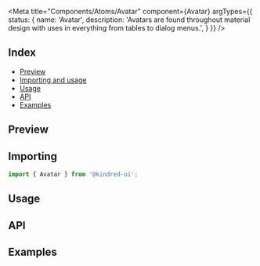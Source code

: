 

<Meta 
  title="Components/Atoms/Avatar" 
  component={Avatar} 
  argTypes={{
    status: {
      name: 'Avatar',
      description: 'Avatars are found throughout material design with uses in everything from tables to dialog menus.',
      }
  }}
/>

## Index

- [Preview](#Preview)
- [Importing and usage](#importing)
- [Usage](#usage)
- [API](#API)
- [Examples](#examples)

## <a id="Preview"></a>Preview

<Canvas withSource="open" withToolbar>
  <Story story={_template.Default} />
</Canvas>

## <a id="importing"></a>Importing

```js
import { Avatar } from '@kindred-ui';
```

## <a id="usage"></a>Usage

<Canvas>
  <Avatar />
</Canvas>

## <a id="API"></a>API

<ArgsTable of={Avatar} />

## <a id="examples"></a>Examples



